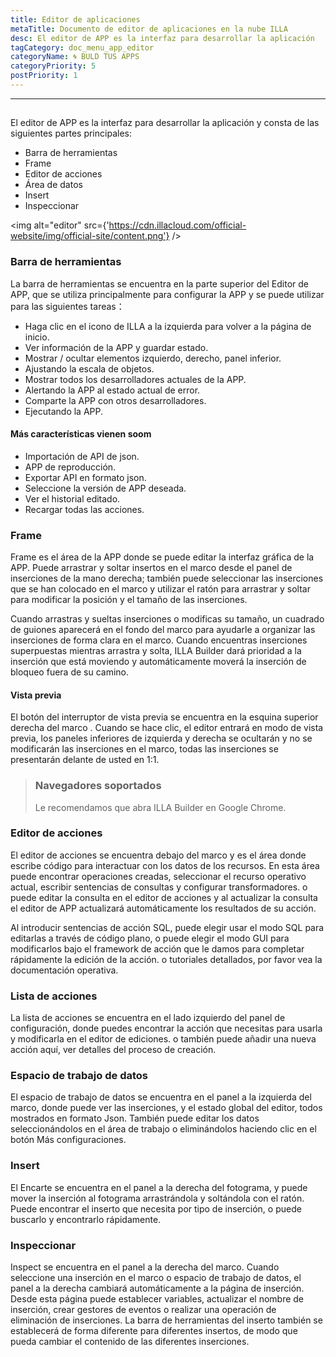 ```yaml
---
title: Editor de aplicaciones
metaTitle: Documento de editor de aplicaciones en la nube ILLA
desc: El editor de APP es la interfaz para desarrollar la aplicación
tagCategory: doc_menu_app_editor
categoryName: 🌀 BULD TUS APPS
categoryPriority: 5
postPriority: 1
---
```


* * *

## <Heading hidden>Editor de aplicaciones</Heading>

El editor de APP es la interfaz para desarrollar la aplicación y consta de las siguientes partes principales:

-   Barra de herramientas
-   Frame
-   Editor de acciones
-   Área de datos
-   Insert
-   Inspeccionar

<img alt="editor" src={'https://cdn.illacloud.com/official-website/img/official-site/content.png'} />

### Barra de herramientas

La barra de herramientas se encuentra en la parte superior del Editor de APP, que se utiliza principalmente para configurar la APP y se puede utilizar para las siguientes tareas：

-   Haga clic en el icono de ILLA a la izquierda para volver a la página de inicio.
-   Ver información de la APP y guardar estado.
-   Mostrar / ocultar elementos izquierdo, derecho, panel inferior.
-   Ajustando la escala de objetos.
-   Mostrar todos los desarrolladores actuales de la APP.
-   Alertando la APP al estado actual de error.
-   Comparte la APP con otros desarrolladores.
-   Ejecutando la APP.

#### Más características vienen soom

-   Importación de API de json.
-   APP de reproducción.
-   Exportar API en formato json.
-   Seleccione la versión de APP deseada.
-   Ver el historial editado.
-   Recargar todas las acciones.

[//]: # "[Image]"

### Frame

Frame es el área de la APP donde se puede editar la interfaz gráfica de la APP. Puede arrastrar y soltar insertos en el marco desde el panel de inserciones de la mano derecha; también puede seleccionar las inserciones que se han colocado en el marco y utilizar el ratón para arrastrar y soltar para modificar la posición y el tamaño de las inserciones.

Cuando arrastras y sueltas inserciones o modificas su tamaño, un cuadrado de guiones aparecerá en el fondo del marco para ayudarle a organizar las inserciones de forma clara en el marco. Cuando encuentras inserciones superpuestas mientras arrastra y solta, ILLA Builder dará prioridad a la inserción que está moviendo y automáticamente moverá la inserción de bloqueo fuera de su camino.

#### Vista previa

El botón del interruptor de vista previa se encuentra en la esquina superior derecha del marco . Cuando se hace clic, el editor entrará en modo de vista previa, los paneles inferiores de izquierda y derecha se ocultarán y no se modificarán las inserciones en el marco, todas las inserciones se presentarán delante de usted en 1:1.

> ### Navegadores soportados
>
> Le recomendamos que abra ILLA Builder en Google Chrome.

### Editor de acciones

El editor de acciones se encuentra debajo del marco y es el área donde escribe código para interactuar con los datos de los recursos. En esta área puede encontrar operaciones creadas, seleccionar el recurso operativo actual, escribir sentencias de consultas y configurar transformadores. o puede editar la consulta en el editor de acciones y al actualizar la consulta el editor de APP actualizará automáticamente los resultados de su acción.

Al introducir sentencias de acción SQL, puede elegir usar el modo SQL para editarlas a través de código plano, o puede elegir el modo GUI para modificarlos bajo el framework de acción que le damos para completar rápidamente la edición de la acción. o tutoriales detallados, por favor vea la documentación operativa.

### Lista de acciones

La lista de acciones se encuentra en el lado izquierdo del panel de configuración, donde puedes encontrar la acción que necesitas para usarla y modificarla en el editor de ediciones. o también puede añadir una nueva acción aquí, ver detalles del proceso de creación.

### Espacio de trabajo de datos

El espacio de trabajo de datos se encuentra en el panel a la izquierda del marco, donde puede ver las inserciones, y el estado global del editor, todos mostrados en formato Json. También puede editar los datos seleccionándolos en el área de trabajo o eliminándolos haciendo clic en el botón Más configuraciones.

### Insert

El Encarte se encuentra en el panel a la derecha del fotograma, y puede mover la inserción al fotograma arrastrándola y soltándola con el ratón. Puede encontrar el inserto que necesita por tipo de inserción, o puede buscarlo y encontrarlo rápidamente.

[//]: # "[Image]"

### Inspeccionar

Inspect se encuentra en el panel a la derecha del marco. Cuando seleccione una inserción en el marco o espacio de trabajo de datos, el panel a la derecha cambiará automáticamente a la página de inserción. Desde esta página puede establecer variables, actualizar el nombre de inserción, crear gestores de eventos o realizar una operación de eliminación de inserciones. La barra de herramientas del inserto también se establecerá de forma diferente para diferentes insertos, de modo que pueda cambiar el contenido de las diferentes inserciones.
